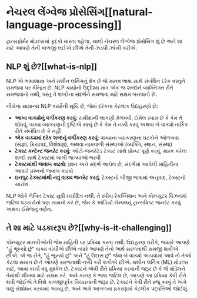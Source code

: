 # નેચરલ લેંગ્વેજ પ્રોસેસિંગ[[natural-language-processing]]

<CourseFloatingBanner
    chapter={1}
    classNames="absolute z-10 right-0 top-0"
/>

ટ્રાન્સફોર્મર મોડલ્સમાં કૂદકો મારતા પહેલા, ચાલો નેચરલ લેંગ્વેજ પ્રોસેસિંગ શું છે અને શા માટે આપણે તેની કાળજી લઈએ છીએ તેની ઝડપી ઝાંખી કરીએ.

## NLP શું છે?[[what-is-nlp]]

NLP એ ભાષાશાસ્ત્ર અને મશીન લર્નિંગનું ક્ષેત્ર છે જે માનવ ભાષા સાથે સંબંધિત દરેક વસ્તુને સમજવા પર કેન્દ્રિત છે. NLP કાર્યોનો ઉદ્દેશ્ય માત્ર એક જ શબ્દોને વ્યક્તિગત રીતે સમજવાનો નથી, પરંતુ તે શબ્દોના સંદર્ભને સમજવા માટે સક્ષમ બનવાનો છે.

નીચેના સામાન્ય NLP કાર્યોની સૂચિ છે, જેમાં દરેકના કેટલાક ઉદાહરણો છે:

- **આખા વાક્યોનું વર્ગીકરણ કરવું**: સમીક્ષાની લાગણી મેળવવી, ઈમેલ સ્પામ છે કે કેમ તે શોધવું, વાક્ય વ્યાકરણની દૃષ્ટિએ સાચું છે કે કેમ તે નક્કી કરવું અથવા બે વાક્યો તાર્કિક રીતે સંબંધિત છે કે નહીં
- **એક વાક્યમાં દરેક શબ્દનું વર્ગીકરણ કરવું**: વાક્યના વ્યાકરણના ઘટકોને ઓળખવા (સંજ્ઞા, ક્રિયાપદ, વિશેષણ), અથવા નામવાળી સંસ્થાઓ (વ્યક્તિ, સ્થાન, સંસ્થા)
- **ટેક્સ્ટ કન્ટેન્ટ જનરેટ કરવું**: ઓટો-જનરેટેડ ટેક્સ્ટ સાથે પ્રોમ્પ્ટ પૂર્ણ કરવું, માસ્ક કરેલા શબ્દો સાથે ટેક્સ્ટમાં ખાલી જગ્યાઓ ભરવી
- **ટેક્સ્ટમાંથી જવાબ કાઢવો**: પ્રશ્ન અને સંદર્ભ આપેલ છે, સંદર્ભમાં આપેલી માહિતીના આધારે પ્રશ્નનો જવાબ કાઢવો
- **ઇનપુટ ટેક્સ્ટમાંથી નવું વાક્ય જનરેટ કરવું**: ટેક્સ્ટનો બીજી ભાષામાં અનુવાદ, ટેક્સ્ટનો સારાંશ

NLP જોકે લેખિત ટેક્સ્ટ સુધી મર્યાદિત નથી. તે સ્પીચ રેકગ્નિશન અને કોમ્પ્યુટર વિઝનમાં જટિલ પડકારોનો પણ સામનો કરે છે, જેમ કે ઓડિયો સેમ્પલનું ટ્રાન્સક્રિપ્ટ જનરેટ કરવું અથવા ઈમેજનું વર્ણન.

## તે શા માટે પડકારરૂપ છે?[[why-is-it-challenging]]

કોમ્પ્યુટર માનવીઓની જેમ માહિતી પર પ્રક્રિયા કરતા નથી. ઉદાહરણ તરીકે, જ્યારે આપણે "હું ભૂખ્યો છું" વાક્ય વાંચીએ છીએ ત્યારે આપણે તેનો અર્થ સરળતાથી સમજી શકીએ છીએ. એ જ રીતે, "હું ભૂખ્યો છું" અને "હું ઉદાસ છું" જેવા બે વાક્યો આપવામાં આવે તો તેઓ કેટલા સમાન છે તે આપણે સરળતાથી નક્કી કરી શકીએ છીએ. મશીન લર્નિંગ (ML) મોડલ્સ માટે, આવા કાર્યો વધુ મુશ્કેલ છે. ટેક્સ્ટને એવી રીતે પ્રક્રિયા કરવાની જરૂર છે કે જે મોડેલને તેમાંથી શીખવા માટે સક્ષમ કરે. અને કારણ કે ભાષા જટિલ છે, આપણે આ પ્રક્રિયા કેવી રીતે થવી જોઈએ તે વિશે કાળજીપૂર્વક વિચારવાની જરૂર છે. ટેક્સ્ટને કેવી રીતે રજૂ કરવું તે અંગે ઘણું સંશોધન કરવામાં આવ્યું છે, અને અમે આગળના પ્રકરણમાં કેટલીક પદ્ધતિઓ જોઈશું.
